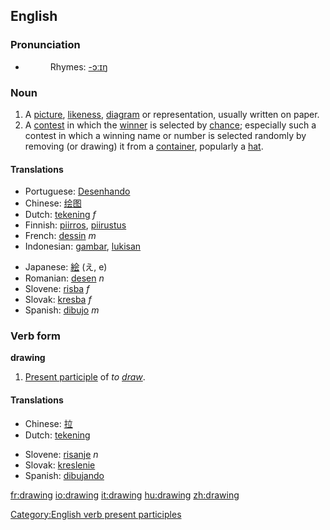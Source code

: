 ==English==

===Pronunciation===
*{{audio|en-us-drawing.ogg|Audio (US)}}
*:Rhymes: [[Rhymes:English:-ɔːɪŋ|-ɔːɪŋ]]

=== Noun ===
{{en-noun}}

#A [[picture]], [[likeness]], [[diagram]] or representation, usually written on paper.
#A [[contest]] in which the [[winner]] is selected by [[chance]]; especially such a contest in which a winning name or number is selected randomly by removing (or drawing) it from a [[container]], popularly a [[hat]].

==== Translations ====
{{top}}
*Portuguese: [[Desenhando]]
*Chinese: [[绘图]]
*Dutch: [[tekening]] ''f''
*Finnish: [[piirros]], [[piirustus]]
*French: [[dessin]] ''m''
*Indonesian: [[gambar]], [[lukis|lukisan]]
{{mid}}
*Japanese: [[絵]] (え, e)
*Romanian: [[desen]] ''n''
*Slovene: [[risba]] ''f''
*Slovak: [[kresba]] ''f''
*Spanish: [[dibujo]] ''m''
{{bottom}}

===Verb form===
'''drawing'''

# [[Present participle]] of ''to [[draw]]''.

[[Category:English verb present participles]]


==== Translations ====
{{top}}
*Chinese: [[拉]]
*Dutch: [[tekening]]
{{mid}}
*Slovene: [[risanje]] ''n''
*Slovak: [[kreslenie]]
*Spanish: [[dibujando]]
{{bottom}}

[[fr:drawing]]
[[io:drawing]]
[[it:drawing]]
[[hu:drawing]]
[[zh:drawing]]